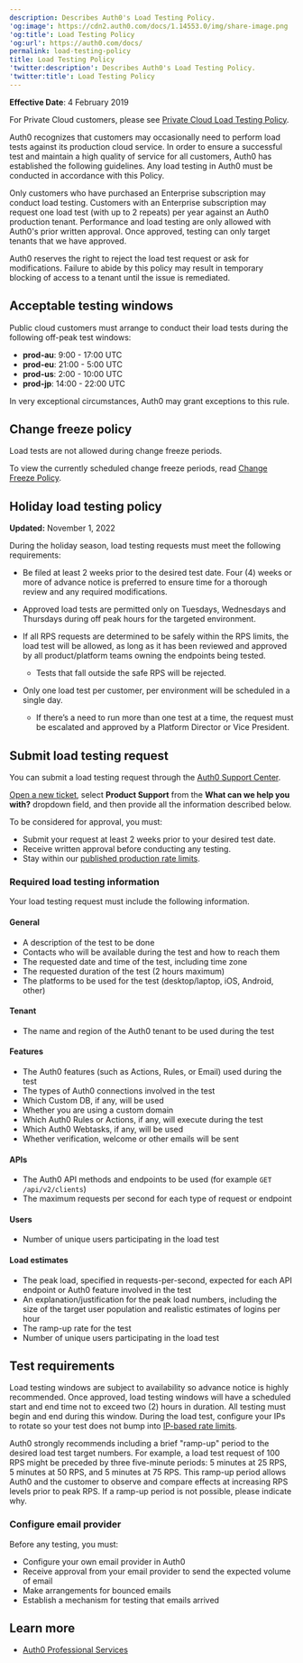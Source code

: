 ```yaml
---
description: Describes Auth0's Load Testing Policy.
'og:image': https://cdn2.auth0.com/docs/1.14553.0/img/share-image.png
'og:title': Load Testing Policy
'og:url': https://auth0.com/docs/
permalink: load-testing-policy
title: Load Testing Policy
'twitter:description': Describes Auth0's Load Testing Policy.
'twitter:title': Load Testing Policy
---
```

**Effective Date**: 4 February 2019

<Callout icon="file-lines" color="#0EA5E9" iconType="regular">

For Private Cloud customers, please see [Private Cloud Load Testing Policy](/docs/deploy-monitor/deploy-private-cloud/private-cloud-on-aws#load-testing).

</Callout>

Auth0 recognizes that customers may occasionally need to perform load tests against its production cloud service. In order to ensure a successful test and maintain a high quality of service for all customers, Auth0 has established the following guidelines. Any load testing in Auth0 must be conducted in accordance with this Policy.

Only customers who have purchased an Enterprise subscription may conduct load testing. Customers with an Enterprise subscription may request one load test (with up to 2 repeats) per year against an Auth0 production tenant. Performance and load testing are only allowed with Auth0's prior written approval. Once approved, testing can only target tenants that we have approved.

<Callout icon="file-lines" color="#0EA5E9" iconType="regular">

Auth0 reserves the right to reject the load test request or ask for modifications. Failure to abide by this policy may result in temporary blocking of access to a tenant until the issue is remediated.

</Callout>

## Acceptable testing windows

Public cloud customers must arrange to conduct their load tests during the following off-peak test windows:

* **prod-au**: 9:00 - 17:00 UTC
* **prod-eu**: 21:00 - 5:00 UTC
* **prod-us**: 2:00 - 10:00 UTC
* **prod-jp**: 14:00 - 22:00 UTC

In very exceptional circumstances, Auth0 may grant exceptions to this rule.

## Change freeze policy

<Warning>

Load tests are not allowed during change freeze periods.

</Warning>

To view the currently scheduled change freeze periods, read [Change Freeze Policy](/docs/troubleshoot/customer-support/operational-policies/change-freeze-policy).

## Holiday load testing policy

**Updated:** November 1, 2022

During the holiday season, load testing requests must meet the following requirements:

* Be filed at least 2 weeks prior to the desired test date. Four (4) weeks or more of advance notice is preferred to ensure time for a thorough review and any required modifications.
* Approved load tests are permitted only on Tuesdays, Wednesdays and Thursdays during off peak hours for the targeted environment.
* If all RPS requests are determined to be safely within the RPS limits, the load test will be allowed, as long as it has been reviewed and approved by all product/platform teams owning the endpoints being tested.

  + Tests that fall outside the safe RPS will be rejected.
* Only one load test per customer, per environment will be scheduled in a single day.

  + If there’s a need to run more than one test at a time, the request must be escalated and approved by a Platform Director or Vice President.

## Submit load testing request

You can submit a load testing request through the [Auth0 Support Center](https://support.auth0.com).

[Open a new ticket](/docs/troubleshoot/customer-support/open-and-manage-support-tickets), select **Product Support** from the **What can we help you with?** dropdown field, and then provide all the information described below.

<Warning>

To be considered for approval, you must:

* Submit your request at least 2 weeks prior to your desired test date.
* Receive written approval before conducting any testing.
* Stay within our [published production rate limits](/docs/troubleshoot/customer-support/operational-policies/rate-limit-policy).

</Warning>

### Required load testing information

Your load testing request must include the following information.

#### General

* A description of the test to be done
* Contacts who will be available during the test and how to reach them
* The requested date and time of the test, including time zone
* The requested duration of the test (2 hours maximum)
* The platforms to be used for the test (desktop/laptop, iOS, Android, other)

#### Tenant

* The name and region of the Auth0 tenant to be used during the test

#### Features

* The Auth0 features (such as Actions, Rules, or Email) used during the test
* The types of Auth0 connections involved in the test
* Which Custom DB, if any, will be used
* Whether you are using a <Tooltip tip="Custom Domain: Third-party domain with a specialized, or vanity, name." cta="View Glossary" href="/docs/glossary?term=custom+domain">custom domain</Tooltip>
* Which Auth0 Rules or Actions, if any, will execute during the test
* Which Auth0 Webtasks, if any, will be used
* Whether verification, welcome or other emails will be sent

#### APIs

* The Auth0 API methods and endpoints to be used (for example `GET /api/v2/clients`)
* The maximum requests per second for each type of request or endpoint

#### Users

* Number of unique users participating in the load test

#### Load estimates

* The peak load, specified in requests-per-second, expected for each API endpoint or Auth0 feature involved in the test
* An explanation/justification for the peak load numbers, including the size of the target user population and realistic estimates of logins per hour
* The ramp-up rate for the test
* Number of unique users participating in the load test

## Test requirements

Load testing windows are subject to availability so advance notice is highly recommended. Once approved, load testing windows will have a scheduled start and end time not to exceed two (2) hours in duration. All testing must begin and end during this window. During the load test, configure your IPs to rotate so your test does not bump into [IP-based rate limits](/docs/troubleshoot/customer-support/operational-policies/rate-limit-policy).

Auth0 strongly recommends including a brief "ramp-up" period to the desired load test target numbers. For example, a load test request of 100 RPS might be preceded by three five-minute periods: 5 minutes at 25 RPS, 5 minutes at 50 RPS, and 5 minutes at 75 RPS. This ramp-up period allows Auth0 and the customer to observe and compare effects at increasing RPS levels prior to peak RPS. If a ramp-up period is not possible, please indicate why.

### Configure email provider

Before any testing, you must:

* Configure your own email provider in Auth0
* Receive approval from your email provider to send the expected volume of email
* Make arrangements for bounced emails
* Establish a mechanism for testing that emails arrived

## Learn more

* [Auth0 Professional Services](/docs/get-started/professional-services)